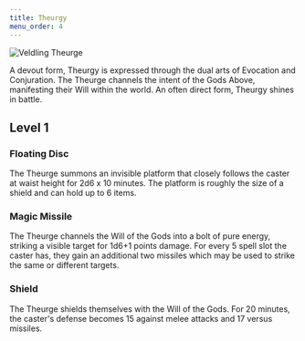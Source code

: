 ```yaml
---
title: Theurgy
menu_order: 4
---
```


![Veldling Theurge](../../images/veldling-theurge.png)

A devout form, Theurgy is expressed through the dual arts of Evocation and Conjuration. The Theurge channels the intent of the Gods Above, manifesting their Will within the world. An often direct form, Theurgy shines in battle.

## Level 1

### Floating Disc

The Theurge summons an invisible platform that closely follows the caster at waist height for 2d6 x 10 minutes. The platform is roughly the size of a shield and can hold up to 6 items.

### Magic Missile

The Theurge channels the Will of the Gods into a bolt of pure energy, striking a visible target for 1d6+1 points damage. For every 5 spell slot the caster has, they gain an additional two missiles which may be used to strike the same or different targets.

### Shield

The Theurge shields themselves with the Will of the Gods. For 20 minutes, the caster's defense becomes 15 against melee attacks and 17 versus missiles.

